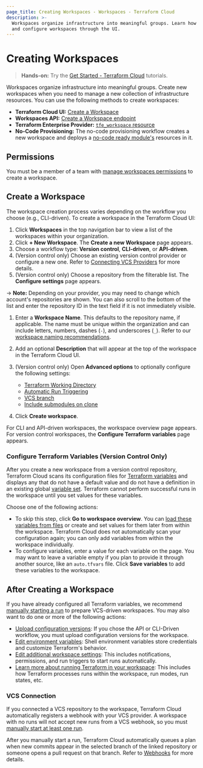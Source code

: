 ```yaml
---
page_title: Creating Workspaces - Workspaces - Terraform Cloud
description: >-
  Workspaces organize infrastructure into meaningful groups. Learn how to create
  and configure workspaces through the UI.
---
```


# Creating Workspaces

> **Hands-on:** Try the [Get Started - Terraform Cloud](https://learn.hashicorp.com/collections/terraform/cloud-get-started?utm_source=WEBSITE&utm_medium=WEB_IO&utm_offer=ARTICLE_PAGE&utm_content=DOCS) tutorials.

Workspaces organize infrastructure into meaningful groups. Create new workspaces when you need to manage a new collection of infrastructure resources. You can use the following methods to create workspaces:

- **Terraform Cloud UI:** [Create a Workspace](#create-a-workspace)
- **Workspaces API:** [Create a Workspace endpoint](/cloud-docs/api-docs/workspaces#create-a-workspace)
- **Terraform Enterprise Provider:** [`tfe_workspace` resource](https://registry.terraform.io/providers/hashicorp/tfe/latest/docs/resources/workspace)
- **No-Code Provisioning:** The no-code provisioning workflow creates a new workspace and deploys a [no-code ready module's](/cloud-docs/no-code-provisioning/provisioning) resources in it.

## Permissions

You must be a member of a team with [manage workspaces permissions](/cloud-docs/users-teams-organizations/permissions#manage-workspaces) to create a workspace.

[permissions-citation]: #intentionally-unused---keep-for-maintainers

## Create a Workspace

[workdir]: /cloud-docs/workspaces/settings#terraform-working-directory

[trigger]: /cloud-docs/workspaces/settings/vcs#automatic-run-triggering

[branch]: /cloud-docs/workspaces/settings/vcs#vcs-branch

[submodules]: /cloud-docs/workspaces/settings/vcs#include-submodules-on-clone

The workspace creation process varies depending on the workflow you choose (e.g., CLI-driven). To create a workspace in the Terraform Cloud UI:

1. Click **Workspaces** in the top navigation bar to view a list of the workspaces within your organization.
1. Click **+ New Workspace**. The **Create a new Workspace** page appears.
1. Choose a workflow type: **Version control**, **CLI-driven**, or **API-driven**.
1. (Version control only) Choose an existing version control provider or configure a new one. Refer to [Connecting VCS Providers](/cloud-docs/vcs) for more details.
1. (Version control only) Choose a repository from the filterable list. The **Configure settings** page appears.

-> **Note:** Depending on your provider, you may need to change which account's repositories are shown. You can also scroll to the bottom of the list and enter the repository ID in the text field if it is not immediately visible.

1. Enter a **Workspace Name**. This defaults to the repository name, if applicable. The name must be unique within the organization and can include letters, numbers, dashes (`-`), and underscores (`_`). Refer to our [workspace naming recommendations](/cloud-docs/workspaces/naming).
1. Add an optional **Description** that will appear at the top of the workspace in the Terraform Cloud UI.

1. (Version control only) Open **Advanced options** to optionally configure the following settings:
   - [Terraform Working Directory][workdir]
   - [Automatic Run Triggering][trigger]
   - [VCS branch][branch]
   - [Include submodules on clone][submodules]

1. Click **Create workspace**.

For CLI and API-driven workspaces, the workspace overview page appears. For version control workspaces, the **Configure Terraform variables** page appears.

### Configure Terraform Variables (Version Control Only)

After you create a new workspace from a version control repository, Terraform Cloud scans its configuration files for [Terraform variables](/cloud-docs/workspaces/variables#terraform-variables) and displays any that do not have a default value and do not have a definition in an existing global [variable set](/cloud-docs/api-docs/variable-sets). Terraform cannot perform successful runs in the workspace until you set values for these variables.

Choose one of the following actions:

- To skip this step, click **Go to workspace overview**. You can [load these variables from files](/cloud-docs/workspaces/variables/managing-variables#loading-variables-from-files) or create and set values for them later from within the workspace. Terraform Cloud does not automatically scan your configuration again; you can only add variables from within the workspace individually.
- To configure variables, enter a value for each variable on the page. You may want to leave a variable empty if you plan to provide it through another source, like an `auto.tfvars` file. Click **Save variables** to add these variables to the workspace.

## After Creating a Workspace

If you have already configured all Terraform variables, we recommend [manually starting a run](/cloud-docs/run/ui#manually-starting-runs) to prepare VCS-driven workspaces. You may also want to do one or more of the following actions:

- [Upload configuration versions](/cloud-docs/workspaces/configurations#providing-configuration-versions): If you chose the API or CLI-Driven workflow, you must upload configuration versions for the workspace.
- [Edit environment variables](/cloud-docs/workspaces/variables): Shell environment variables store credentials and customize Terraform's behavior.
- [Edit additional workspace settings](/cloud-docs/workspaces/settings): This includes notifications, permissions, and run triggers to start runs automatically.
- [Learn more about running Terraform in your workspace](/cloud-docs/run/remote-operations): This includes how Terraform processes runs within the workspace, run modes, run states, etc.

### VCS Connection

If you connected a VCS repository to the workspace, Terraform Cloud automatically registers a webhook with your VCS provider. A workspace with no runs will not accept new runs from a VCS webhook, so you must [manually start at least one run](/cloud-docs/run/ui#manually-starting-runs).

After you manually start a run, Terraform Cloud automatically queues a plan when new commits appear in the selected branch of the linked repository or someone opens a pull request on that branch. Refer to [Webhooks](/cloud-docs/vcs#webhooks) for more details.
